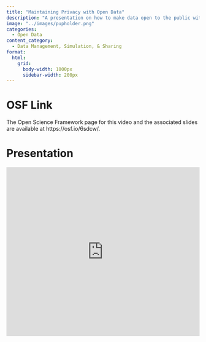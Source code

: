 ```yaml
---
title: "Maintaining Privacy with Open Data"
description: "A presentation on how to make data open to the public without revealing sensitive information"
image: "../images/pupholder.png"
categories:
  - Open Data
content_category:
  - Data Management, Simulation, & Sharing
format:
  html: 
    grid:
      body-width: 1000px
      sidebar-width: 200px
---
```


# OSF Link

The Open Science Framework page for this video and the associated slides are available at https://osf.io/6sdcw/.


# Presentation

<iframe src="https://mfr.de-1.osf.io/render?url=https%3A%2F%2Fosf.io%2Fdownload%2Fj6fy8%2F%3Fdirect%26mode%3Drender"
    width="100%"
    scrolling="yes"
    height="440px"
    marginheight="0"
    frameborder="0"
    allowfullscreen
    webkitallowfullscreen
>
